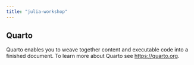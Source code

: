 ```yaml
---
title: "julia-workshop"
---
```


## Quarto

Quarto enables you to weave together content and executable code into a finished document. To learn more about Quarto see [https://quarto.org](https://quarto.org).
